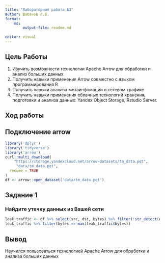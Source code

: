 ---
title: "Лабораторная работа №3"
author: Шабанов Р.В.
format:
    md:
        output-file: readme.md
    
editor: visual
---

## Цель Работы

1. Изучить возможности технологии Apache Arrow для обработки и анализ больших
данных
2. Получить навыки применения Arrow совместно с языком программирования R
3. Получить навыки анализа метаинфомации о сетевом трафике
4. Получить навыки применения облачных технологий хранения, подготовки и
анализа данных: Yandex Object Storage, Rstudio Server.

## Ход работы


## Подключение arrow

```{r}
library('dplyr')
library('tidyverse')
library('arrow')
curl::multi_download(
    "https://storage.yandexcloud.net/arrow-datasets/tm_data.pqt",
     "data/tm_data.pqt",
  resume = TRUE
)
df <- arrow::open_dataset('data/tm_data.pqt')
```


## Задание 1

### Найдите утечку данных из Вашей сети

```{r}
leak_traffic <- df %>% select(src, dst, bytes) %>% filter(!str_detect(dst, '1[2-4].*')) %>% collect()
leak_traffic %>% filter(bytes == max(leak_traffic$bytes))
```

## Вывод

Научился пользоваться технологией Apache Arrow для обработки и анализа больших
данных
